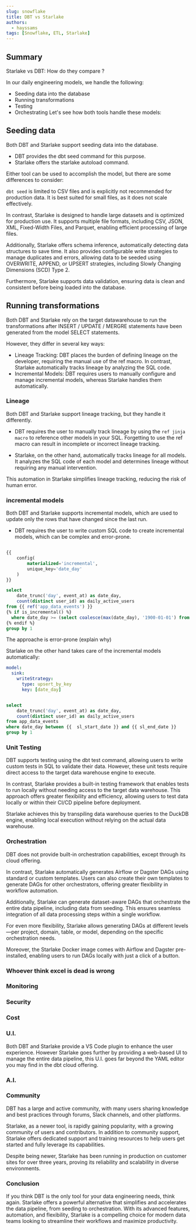 ```yaml
---
slug: snowflake
title: DBT vs Starlake
authors:
  - hayssams
tags: [Snowflake, ETL, Starlake]
---
```



## Summary

Starlake vs DBT: How do they compare ?

In our daily engineering models, we handle the following:
- Seeding data into the database
- Running transformations
- Testing
- Orchestrating
Let's see how both tools handle these models:


## Seeding data

Both DBT and Starlake support seeding data into the database.
- DBT provides the dbt seed command for this purpose.
- Starlake offers the starlake autoload command.

Either tool can be used to accomplish the model, but there are some differences to consider:

`dbt seed` is limited to CSV files and is explicitly not recommended for production data. 
It is best suited for small files, as it does not scale effectively.

In contrast, Starlake is designed to handle large datasets and is optimized for production use. 
It supports multiple file formats, including CSV, JSON, XML, Fixed-Width Files, and Parquet, 
enabling efficient processing of large files.

Additionally, Starlake offers schema inference, automatically detecting data structures to save time. 
It also provides configurable write strategies to manage duplicates and errors, 
allowing data to be seeded using OVERWRITE, APPEND, or UPSERT strategies, 
including Slowly Changing Dimensions (SCD) Type 2.

Furthermore, Starlake supports data validation, 
ensuring data is clean and consistent before being loaded into the database.



## Running transformations

Both DBT and Starlake rely on the target datawarehouse to run the transformations after INSERT / UPDATE / MERGRE statements 
have been generated from the model SELECT statements.

However, they differ in several key ways:

- Lineage Tracking: DBT places the burden of defining lineage on the developer, requiring the manual use of the ref macro. In contrast, Starlake automatically tracks lineage by analyzing the SQL code.
- Incremental Models: DBT requires users to manually configure and manage incremental models, whereas Starlake handles them automatically.


### Lineage

Both DBT and Starlake support lineage tracking, but they handle it differently.

- DBT requires the user to manually track lineage by using the `ref jinja macro` to reference other models in your SQL.
        Forgetting to use the ref macro can result in incomplete or incorrect lineage tracking.

- Starlake, on the other hand, automatically tracks lineage for all models. 
        It analyzes the SQL code of each model and determines lineage without requiring any manual intervention.

This automation in Starlake simplifies lineage tracking, reducing the risk of human error.

### incremental models

Both DBT and Starlake  supports incremental models, which are used to update only the rows that have changed since the last run.

- DBT requires the user to write custom SQL code to create incremental models, which can be complex and error-prone.

```sql 

{{
    config(
        materialized='incremental',
        unique_key='date_day'
    )
}}

select
    date_trunc('day', event_at) as date_day,
    count(distinct user_id) as daily_active_users
from {{ ref('app_data_events') }}
{% if is_incremental() %}
  where date_day >= (select coalesce(max(date_day), '1900-01-01') from {{ this }})
{% endif %}
group by 1

```

The approache is error-prone (explain why)

Starlake on the other hand takes care of the incremental models automatically:

```yaml
model:
  sink:
    writeStrategy:
      type: upsert_by_key
      key: [date_day]
```

```sql 

select
    date_trunc('day', event_at) as date_day,
    count(distinct user_id) as daily_active_users
from app_data_events
where date_day between {{  sl_start_date }} and {{ sl_end_date }}
group by 1

```

### Unit Testing


DBT supports testing using the dbt test command, 
allowing users to write custom tests in SQL to validate their data. 
However, these unit tests require direct access to the target data warehouse engine to execute.

In contrast, Starlake provides a built-in testing framework that enables tests to run locally without 
needing access to the target data warehouse. 
This approach offers greater flexibility and efficiency, 
allowing users to test data locally or within their CI/CD pipeline before deployment.

Starlake achieves this by transpiling data warehouse queries to the DuckDB engine, 
enabling local execution without relying on the actual data warehouse.



### Orchestration
DBT does not provide built-in orchestration capabilities, except through its cloud offering.

In contrast, Starlake automatically generates Airflow or Dagster DAGs using standard or custom templates. Users can also create their own templates to generate DAGs for other orchestrators, offering greater flexibility in workflow automation.

Additionally, Starlake can generate dataset-aware DAGs that orchestrate the entire data pipeline, including data from seeding. This ensures seamless integration of all data processing steps within a single workflow.

For even more flexibility, Starlake allows generating DAGs at different levels—per project, domain, table, or model, depending on the specific orchestration needs.

Moreover, the Starlake Docker image comes with Airflow and Dagster pre-installed, enabling users to run DAGs locally with just a click of a button.

### Whoever think excel is dead is wrong


### Monitoring


### Security


### Cost


### U.I.

Both DBT and Starlake provide a VS Code plugin to enhance the user experience.
However Starlake goes further by providing a web-based UI to manage the entire data pipeline, 
this U.I. goes far beyond the YAML editor you may find in the dbt cloud offering.

### A.I.



### Community

DBT has a large and active community, with many users sharing knowledge and best practices through forums, Slack channels, and other platforms.

Starlake, as a newer tool, is rapidly gaining popularity, with a growing community of users and contributors. In addition to community support, Starlake offers dedicated support and training resources to help users get started and fully leverage its capabilities.

Despite being newer, Starlake has been running in production on customer sites for over three years, proving its reliability and scalability in diverse environments.


### Conclusion

If you think DBT is the only tool for your data engineering needs, think again. Starlake offers a powerful alternative that simplifies and accelerates the data pipeline, from seeding to orchestration. With its advanced features, automation, and flexibility, 
Starlake is a compelling choice for modern data teams looking to streamline their workflows and maximize productivity.



